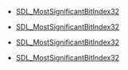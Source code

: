 <!-- DO NOT HAND-EDIT CATEGORY LISTS, THEY ARE AUTOGENERATED AND WILL BE OVERWRITTEN, BASED ON TAGS IN INDIVIDUAL PAGE FOOTERS. EDIT THOSE INSTEAD. -->
<!-- BEGIN CATEGORY LIST -->
* [[SDL_MostSignificantBitIndex32]]
<!-- END CATEGORY LIST -->
* [[SDL_MostSignificantBitIndex32]]
<!-- END CATEGORY LIST -->
* [[SDL_MostSignificantBitIndex32]]
<!-- END CATEGORY LIST -->
* [[SDL_MostSignificantBitIndex32]]
<!-- END CATEGORY LIST -->
